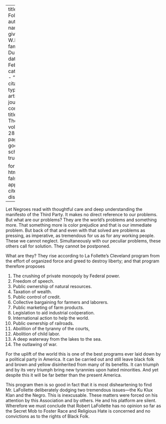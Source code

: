 
---
title: 'La Follette'
author:
  - name:
      given: W.E.B.
      family: Du Bois
date: Feb. 1924
categories: 
  - ""
citation: 
  type: article-journal
  container-title: The Crisis
  volume: 28
  issue: 4
  page: 154
google-scholar: true

format:
  html:
    toc: false
    appendix-cite-as: display
---


Let Negroes read with thoughtful care and deep understanding the manifesto of the Third Party. It makes no direct reference to our problems. But what are our problems? They are the world's problems and something more. That something more is color prejudice and that is our immediate problem. But back of that and even with that solved are problems as pressing, as imperative, as tremendous for us as for any working people. These we cannot neglect. Simultaneously with our peculiar problems,  these others call for solution. They cannot be postponed.

What are they? They rise according to La Follette's Cleveland program from the effort of organized force and greed to destroy liberty; and that program therefore proposes

1.	The crushing of private monopoly by Federal power.
2.	Freedom of speech.
3.	Public ownership of natural resources.
4.	Taxation of wealth.
5.	Public control of credit.
6.	Collective bargaining for farmers and laborers.
7.	Public marketing of farm products.
8.	Legislation to aid industrial coöperation.
9.	International action to help the world.
10.	Public ownership of railroads.
11.	Abolition of the tyranny of the courts,
12.	Abolition of child labor.
13.	A deep waterway from the lakes to the sea.
14.	The outlawing of war.

For the uplift of the world this is one of the best programs ever laid down by a political party in America. It can be carried out and still leave black folk and brown and yellow disinherited from many of its benefits. It can triumph and by its very triumph bring new tyrannies upon hated minorities. And yet despite this it will be far better than the present America.

This program then is so good in fact that it is most disheartening to find Mr. LaFollette deliberately dodging two tremendous issues---the Ku Klux Klan and the Negro. This is inexcusable. These matters were forced on his attention by this Association and by others. He and his platform are silent. Wherefore we must conclude that Robert LaFollette has no opinion so far as the Secret Mob to Foster Race and Religious Hate is concerned and no convictions as to the rights of Black Folk.

